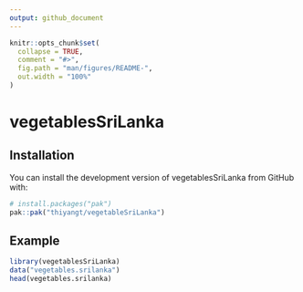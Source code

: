 ```yaml
---
output: github_document
---
```


<!-- README.md is generated from README.Rmd. Please edit that file -->

```r
knitr::opts_chunk$set(
  collapse = TRUE,
  comment = "#>",
  fig.path = "man/figures/README-",
  out.width = "100%"
)
```

# vegetablesSriLanka


## Installation

You can install the development version of vegetablesSriLanka from GitHub with:

``` r
# install.packages("pak")
pak::pak("thiyangt/vegetableSriLanka")
```

## Example



```r
library(vegetablesSriLanka)
data("vegetables.srilanka")
head(vegetables.srilanka)
```

